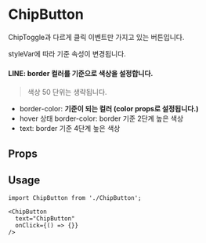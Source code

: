 
<Meta of={ChipButtonStories} />

# ChipButton

ChipToggle과 다르게 클릭 이벤트만 가지고 있는 버튼입니다.

styleVar에 따라 기준 속성이 변경됩니다.

#### LINE: border 컬러를 기준으로 색상을 설정합니다.

> 색상 50 단위는 생략됩니다.

- border-color: **기준이 되는 컬러 (color props로 설정됩니다.)**
- hover 상태 border-color: border 기준 2단계 높은 색상
- text: border 기준 4단계 높은 색상


## Props

<ArgsTable of={ChipButton} />

## Usage

<Canvas of={ChipButtonStories.Playground} />

```
import ChipButton from './ChipButton';

<ChipButton
  text="ChipButton"
  onClick={() => {}}
/>
```
